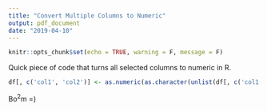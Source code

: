 ```yaml
---
title: "Convert Multiple Columns to Numeric"
output: pdf_document
date: "2019-04-10"
---
```


```r
knitr::opts_chunk$set(echo = TRUE, warning = F, message = F)
```

Quick piece of code that turns all selected columns to numeric in R. 

```r

df[, c('col1', 'col2')] <- as.numeric(as.character(unlist(df[, c('col1', 'col2')])))

```


Bo$^2$m =)